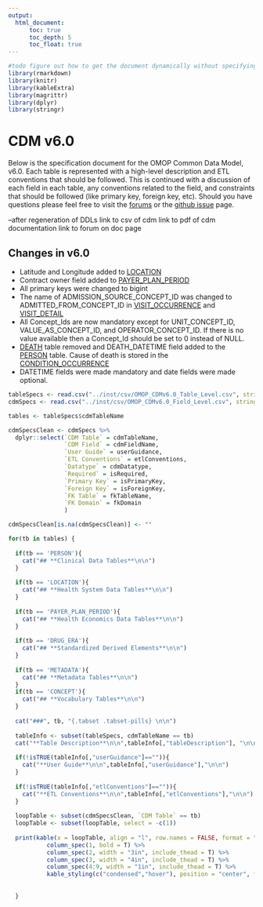 ```yaml
---
output: 
  html_document:
      toc: true
      toc_depth: 5
      toc_float: true
---
```


```r

#todo figure out how to get the document dynamically without specifying the name
library(rmarkdown)
library(knitr)
library(kableExtra)
library(magrittr)
library(dplyr)
library(stringr)

```

# **CDM v6.0**

Below is the specification document for the OMOP Common Data Model, v6.0. Each table is represented with a high-level description and ETL conventions that should be followed. This is continued with a discussion of each field in each table, any conventions related to the field, and constraints that should be followed (like primary key, foreign key, etc). Should you have questions please feel free to visit the [forums](https://forums.ohdsi.org/) or the [github issue](https://github.com/ohdsi/CommonDataModel/issues) page.

--after regeneration of DDLs
link to csv of cdm
link to pdf of cdm documentation
link to forum on doc page

## **Changes in v6.0**

- Latitude and Longitude added to [LOCATION](https://ohdsi.github.io/CommonDataModel/cdm60.html#location)
- Contract owner field added to [PAYER_PLAN_PERIOD](https://ohdsi.github.io/CommonDataModel/cdm60.html#payer_plan_period)
- All primary keys were changed to bigint
- The name of ADMISSION_SOURCE_CONCEPT_ID was changed to ADMITTED_FROM_CONCEPT_ID in [VISIT_OCCURRENCE](https://ohdsi.github.io/CommonDataModel/cdm60.html#visit_occurrence) and [VISIT_DETAIL](https://ohdsi.github.io/CommonDataModel/cdm60.html#visit_detail)
- All Concept_Ids are now mandatory except for UNIT_CONCEPT_ID, VALUE_AS_CONCEPT_ID, and OPERATOR_CONCEPT_ID. If there is no value available then a Concept_Id should be set to 0 instead of NULL.
- [DEATH](https://ohdsi.github.io/CommonDataModel/cdm531.html#death) table removed and DEATH_DATETIME field added to the [PERSON](https://ohdsi.github.io/CommonDataModel/cdm60.html#person) table. Cause of death is stored in the [CONDITION_OCCURRENCE](https://ohdsi.github.io/CommonDataModel/cdm60.html#condition_occurrence)
- DATETIME fields were made mandatory and date fields were made optional.

```r
tableSpecs <- read.csv("../inst/csv/OMOP_CDMv6.0_Table_Level.csv", stringsAsFactors = FALSE)
cdmSpecs <- read.csv("../inst/csv/OMOP_CDMv6.0_Field_Level.csv", stringsAsFactors = FALSE)

tables <- tableSpecs$cdmTableName

cdmSpecsClean <- cdmSpecs %>%
  dplyr::select(`CDM Table` = cdmTableName,
                `CDM Field` = cdmFieldName,
                `User Guide` = userGuidance,
                `ETL Conventions` = etlConventions,
                `Datatype` = cdmDatatype,
                `Required` = isRequired,
                `Primary Key` = isPrimaryKey,
                `Foreign Key` = isForeignKey,
                `FK Table` = fkTableName,
                `FK Domain` = fkDomain
                )

cdmSpecsClean[is.na(cdmSpecsClean)] <- ""

for(tb in tables) {
  
  if(tb == 'PERSON'){
    cat("## **Clinical Data Tables**\n\n")
  }
  
  if(tb == 'LOCATION'){
    cat("## **Health System Data Tables**\n\n")
  }
  
  if(tb == 'PAYER_PLAN_PERIOD'){
    cat("## **Health Economics Data Tables**\n\n")
  }
  
  if(tb == 'DRUG_ERA'){
    cat("## **Standardized Derived Elements**\n\n")
  }
  
  if(tb == 'METADATA'){
    cat("## **Metadata Tables**\n\n")
  }
  if(tb == 'CONCEPT'){
    cat("## **Vocabulary Tables**\n\n")
  }
 
  cat("###", tb, "{.tabset .tabset-pills} \n\n")
  
  tableInfo <- subset(tableSpecs, cdmTableName == tb)
  cat("**Table Description**\n\n",tableInfo[,"tableDescription"], "\n\n")
  
  if(!isTRUE(tableInfo[,"userGuidance"]=="")){
    cat("**User Guide**\n\n",tableInfo[,"userGuidance"],"\n\n")
  }
  
  if(!isTRUE(tableInfo[,"etlConventions"]=="")){
    cat("**ETL Conventions**\n\n",tableInfo[,"etlConventions"],"\n\n")
  }
  
  loopTable <- subset(cdmSpecsClean, `CDM Table` == tb)
  loopTable <- subset(loopTable, select = -c(1))
 
  print(kable(x = loopTable, align = "l", row.names = FALSE, format = "html") %>% 
           column_spec(1, bold = T) %>%
           column_spec(2, width = "3in", include_thead = T) %>%
           column_spec(3, width = "4in", include_thead = T) %>%
           column_spec(4:9, width = "1in", include_thead = T) %>%
           kable_styling(c("condensed","hover"), position = "center", full_width = T, font_size = 13)) 
         
  
  }



```
